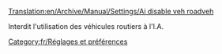 [[Translation:en/Archive/Manual/Settings/Ai disable veh roadveh]]


Interdit l'utilisation des véhicules routiers à l'I.A.

[[Category:fr/Réglages et préférences]]